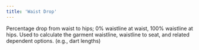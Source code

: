 ```yaml
---
title: 'Waist Drop'
---
```


Percentage drop from waist to hips; 0% waistline at waist, 100% waistline at hips. Used to calculate the garment waistline, waistline to seat, and related dependent options. (e.g., dart lengths)
